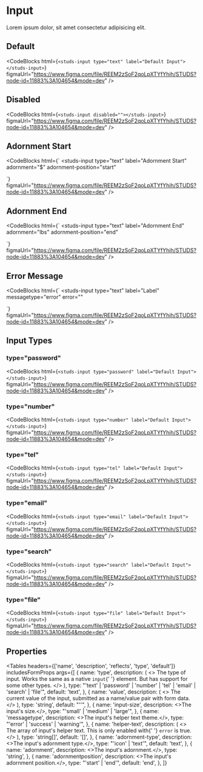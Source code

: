 # Input

<HeaderComponent
  htmlTag="studs-input"
  jsxTag="StudsInput"
  version="Since 2.0"
  status="Unstable"
  urlGithub="inputs/input.ts"
  urlStrbook="studs-inputs-input--docs"
/>

Lorem ipsum dolor, sit amet consectetur adipisicing elit.

## Default

<ResizerFeatures>
  <studs-input type="text" label="Default Input"></studs-input>
</ResizerFeatures>

<CodeBlocks
  html={`
<studs-input type="text" label="Default Input"></studs-input>
  `}
  figmaUrl="https://www.figma.com/file/REEM2zSoF2qoLpXTYfYhih/STUDS?node-id=11883%3A104654&mode=dev"
/>

## Disabled

<ResizerFeatures>
  <studs-input disabled=""></studs-input>
</ResizerFeatures>

<CodeBlocks
  html={`
<studs-input disabled=""></studs-input>
  `}
  figmaUrl="https://www.figma.com/file/REEM2zSoF2qoLpXTYfYhih/STUDS?node-id=11883%3A104654&mode=dev"
/>

## Adornment Start

<ResizerFeatures>
  <studs-input
    type="text"
    label="Adornment Start"
    adornment="$"
    adornment-position="start"
  ></studs-input>
</ResizerFeatures>

<CodeBlocks
  html={`
<studs-input
  type="text"
  label="Adornment Start"
  adornment="$"
  adornment-position="start"
></studs-input>
  `}
  figmaUrl="https://www.figma.com/file/REEM2zSoF2qoLpXTYfYhih/STUDS?node-id=11883%3A104654&mode=dev"
/>

## Adornment End

<ResizerFeatures>
  <studs-input
    type="text"
    label="Adornment End"
    adornment="lbs"
    adornment-position="end"
  ></studs-input>
</ResizerFeatures>

<CodeBlocks
  html={`
<studs-input
  type="text"
  label="Adornment End"
  adornment="lbs"
  adornment-position="end"
></studs-input>
  `}
  figmaUrl="https://www.figma.com/file/REEM2zSoF2qoLpXTYfYhih/STUDS?node-id=11883%3A104654&mode=dev"
/>

## Error Message

<ResizerFeatures>
  <studs-input
    type="text"
    label="Label"
    messagetype="error"
    error=""
  ></studs-input>
</ResizerFeatures>

<CodeBlocks
  html={`
<studs-input
  type="text"
  label="Label"
  messagetype="error"
  error=""
></studs-input>
  `}
  figmaUrl="https://www.figma.com/file/REEM2zSoF2qoLpXTYfYhih/STUDS?node-id=11883%3A104654&mode=dev"
/>

## Input Types

### type="password"

<ResizerFeatures>
  <studs-input type="password" label="Default Input"></studs-input>
</ResizerFeatures>

<CodeBlocks
  html={`
<studs-input type="password" label="Default Input"></studs-input>
  `}
  figmaUrl="https://www.figma.com/file/REEM2zSoF2qoLpXTYfYhih/STUDS?node-id=11883%3A104654&mode=dev"
/>

### type="number"

<ResizerFeatures>
  <studs-input type="number" label="Default Input"></studs-input>
</ResizerFeatures>

<CodeBlocks
  html={`
<studs-input type="number" label="Default Input"></studs-input>
  `}
  figmaUrl="https://www.figma.com/file/REEM2zSoF2qoLpXTYfYhih/STUDS?node-id=11883%3A104654&mode=dev"
/>

### type="tel"

<ResizerFeatures>
  <studs-input type="tel" label="Default Input"></studs-input>
</ResizerFeatures>

<CodeBlocks
  html={`
<studs-input type="tel" label="Default Input"></studs-input>
  `}
  figmaUrl="https://www.figma.com/file/REEM2zSoF2qoLpXTYfYhih/STUDS?node-id=11883%3A104654&mode=dev"
/>

### type="email"

<ResizerFeatures>
  <studs-input type="email" label="Default Input"></studs-input>
</ResizerFeatures>

<CodeBlocks
  html={`
<studs-input type="email" label="Default Input"></studs-input>
  `}
  figmaUrl="https://www.figma.com/file/REEM2zSoF2qoLpXTYfYhih/STUDS?node-id=11883%3A104654&mode=dev"
/>

### type="search"

<ResizerFeatures>
  <studs-input type="search" label="Default Input"></studs-input>
</ResizerFeatures>

<CodeBlocks
  html={`
<studs-input type="search" label="Default Input"></studs-input>
  `}
  figmaUrl="https://www.figma.com/file/REEM2zSoF2qoLpXTYfYhih/STUDS?node-id=11883%3A104654&mode=dev"
/>

### type="file"

<ResizerFeatures>
  <studs-input type="file" label="Default Input"></studs-input>
</ResizerFeatures>

<CodeBlocks
  html={`
<studs-input type="file" label="Default Input"></studs-input>
  `}
  figmaUrl="https://www.figma.com/file/REEM2zSoF2qoLpXTYfYhih/STUDS?node-id=11883%3A104654&mode=dev"
/>

## Properties

<Tables
  headers={['name', 'description', 'reflects', 'type', 'default']}
  includesFormProps
  args={[
    {
      name: 'type',
      description: (
        <>
          The type of input. Works the same as a native <code>input</code>{' '}
          element. But has support for some other types.
        </>
      ),
      type: "'text' | 'password' | 'number' | 'tel' | 'email' | 'search' | 'file'",
      default: 'text',
    },
    {
      name: 'value',
      description: (
        <>
          The current value of the input, submitted as a name/value pair with
          form data.
        </>
      ),
      type: 'string',
      default: "''",
    },
    {
      name: 'input-size',
      description: <>The input's size.</>,
      type: "'small' | 'medium' | 'large'",
    },
    {
      name: 'messagetype',
      description: <>The input's helper text theme.</>,
      type: "'error' | 'success' | 'warning'",
    },
    {
      name: 'helper-text',
      description: (
        <>
          The array of input's helper text. This is only enabled with{' '}
          <code>error</code> is true.
        </>
      ),
      type: 'string[]',
      default: '[]',
    },
    {
      name: 'adornment-type',
      description: <>The input's adornment type.</>,
      type: "'icon' | 'text'",
      default: 'text',
    },
    {
      name: 'adornment',
      description: <>The input's adornment.</>,
      type: 'string',
    },
    {
      name: 'adornmentposition',
      description: <>The input's adornment position.</>,
      type: "'start' | 'end'",
      default: 'end',
    },
  ]}
></Tables>
